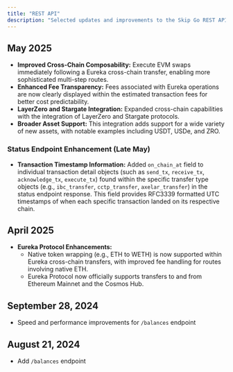 ```yaml
---
title: "REST API"
description: "Selected updates and improvements to the Skip Go REST API."
---
```


## May 2025
- **Improved Cross-Chain Composability:** Execute EVM swaps immediately following a Eureka cross-chain transfer, enabling more sophisticated multi-step routes.
- **Enhanced Fee Transparency:** Fees associated with Eureka operations are now clearly displayed within the estimated transaction fees for better cost predictability.
- **LayerZero and Stargate Integration:** Expanded cross-chain capabilities with the integration of LayerZero and Stargate protocols.
- **Broader Asset Support:** This integration adds support for a wide variety of new assets, with notable examples including USDT, USDe, and ZRO.

### Status Endpoint Enhancement (Late May)
- **Transaction Timestamp Information:** Added `on_chain_at` field to individual transaction detail objects (such as `send_tx`, `receive_tx`, `acknowledge_tx`, `execute_tx`) found within the specific transfer type objects (e.g., `ibc_transfer`, `cctp_transfer`, `axelar_transfer`) in the status endpoint response. This field provides RFC3339 formatted UTC timestamps of when each specific transaction landed on its respective chain.

## April 2025
- **Eureka Protocol Enhancements:**
    - Native token wrapping (e.g., ETH to WETH) is now supported within Eureka cross-chain transfers, with improved fee handling for routes involving native ETH.
    - Eureka Protocol now officially supports transfers to and from Ethereum Mainnet and the Cosmos Hub.


## September 28, 2024
- Speed and performance improvements for `/balances` endpoint

## August 21, 2024
- Add `/balances` endpoint

